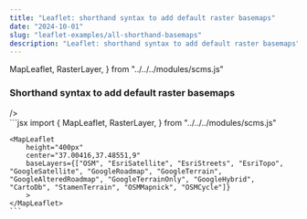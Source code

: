 ```yaml
---
title: "Leaflet: shorthand syntax to add default raster basemaps"
date: "2024-10-01"
slug: "leaflet-examples/all-shorthand-basemaps"
description: "Leaflet: shorthand syntax to add default raster basemaps"
---
```


  MapLeaflet,
  RasterLayer,
} from "../../../modules/scms.js"


### Shorthand syntax to add default raster basemaps

<div className="row mt-3 mb-5 border-top border-bottom py-3">
  <div className="col-6">
    <MapLeaflet 
        height="400px" 
        center="37.00416,37.48551,9"
        baseLayers={["CAWM", "OSM", "EsriSatellite", "EsriStreets", "EsriTopo", "GoogleSatellite", "GoogleRoadmap", "GoogleTerrain", "GoogleAlteredRoadmap", "GoogleTerrainOnly", "GoogleHybrid", "CartoDb", "StamenTerrain", "OSMMapnick", "OSMCycle"]}
        >
      />
    </MapLeaflet>
  </div>
  <div className="col-6">
    ```jsx
    import {
      MapLeaflet,
      RasterLayer,
    } from "../../../modules/scms.js"

    <MapLeaflet 
        height="400px" 
        center="37.00416,37.48551,9"
        baseLayers={["OSM", "EsriSatellite", "EsriStreets", "EsriTopo", "GoogleSatellite", "GoogleRoadmap", "GoogleTerrain", "GoogleAlteredRoadmap", "GoogleTerrainOnly", "GoogleHybrid", "CartoDb", "StamenTerrain", "OSMMapnick", "OSMCycle"]}
        >
    </MapLeaflet>
    ```
  </div>
</div>